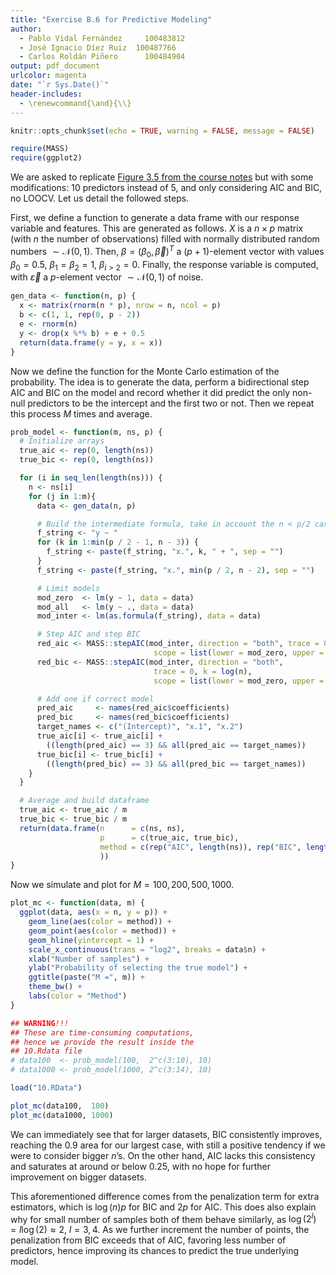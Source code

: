 ```yaml
---
title: "Exercise B.6 for Predictive Modeling"
author:
  - Pablo Vidal Fernández	  100483812
  - José Ignacio Díez Ruiz	100487766
  - Carlos Roldán Piñero	  100484904
output: pdf_document
urlcolor: magenta
date: "`r Sys.Date()`"
header-includes:
  - \renewcommand{\and}{\\}
---
```


```r
knitr::opts_chunk$set(echo = TRUE, warning = FALSE, message = FALSE)
```
```r
require(MASS)
require(ggplot2)
```

We are asked to replicate
[Figure 3.5 from the course notes](https://bookdown.org/egarpor/PM-UC3M/images/R/cv-shao.png)
but with some modifications: 10 predictors instead of 5, and only considering
AIC and BIC, no LOOCV.
Let us detail the followed steps.

First, we define a function to generate a data frame with our response variable
and features.
This are generated as follows.
$X$ is a $n\times p$ matrix (with $n$ the number of observations) filled with
normally distributed random numbers $\sim \mathcal{N}(0,1)$.
Then, $\beta = (\beta_0, \vec{\beta})^T$ a $(p+1)$-element vector with values
$\beta_0 = 0.5$, $\beta_1 = \beta_2 = 1$, $\beta_{i>2} = 0$.
Finally, the response variable is computed,
\begin{equation}
  Y = X\vec{\beta} + \vec{\varepsilon} + \beta_0 \begin{pmatrix}1\\\vdots\\1\end{pmatrix} \;,
\end{equation}
with $\vec{\varepsilon}$ a $p$-element vector $\sim \mathcal{N}(0,1)$ of noise.

```r
gen_data <- function(n, p) {
  x <- matrix(rnorm(n * p), nrow = n, ncol = p)
  b <- c(1, 1, rep(0, p - 2))
  e <- rnorm(n)
  y <- drop(x %*% b) + e + 0.5
  return(data.frame(y = y, x = x))
}
```

Now we define the function for the Monte Carlo estimation of the probability.
The idea is to generate the data, perform a bidirectional step AIC and BIC
on the model and record whether it did predict the only non-null predictors
to be the intercept and the first two or not.
Then we repeat this process $M$ times and average.

```r
prob_model <- function(m, ns, p) {
  # Initialize arrays
  true_aic <- rep(0, length(ns))
  true_bic <- rep(0, length(ns))

  for (i in seq_len(length(ns))) {
    n <- ns[i]
    for (j in 1:m){
      data <- gen_data(n, p)

      # Build the intermediate formula, take in account the n < p/2 case
      f_string <- "y ~ "
      for (k in 1:min(p / 2 - 1, n - 3)) {
        f_string <- paste(f_string, "x.", k, " + ", sep = "")
      }
      f_string <- paste(f_string, "x.", min(p / 2, n - 2), sep = "")

      # Limit models
      mod_zero  <- lm(y ~ 1, data = data)
      mod_all   <- lm(y ~ ., data = data)
      mod_inter <- lm(as.formula(f_string), data = data)

      # Step AIC and step BIC
      red_aic <- MASS::stepAIC(mod_inter, direction = "both", trace = 0, k = 2,
                                scope = list(lower = mod_zero, upper = mod_all))
      red_bic <- MASS::stepAIC(mod_inter, direction = "both",
                                trace = 0, k = log(n),
                                scope = list(lower = mod_zero, upper = mod_all))

      # Add one if correct model
      pred_aic     <- names(red_aic$coefficients)
      pred_bic     <- names(red_bic$coefficients)
      target_names <- c("(Intercept)", "x.1", "x.2")
      true_aic[i] <- true_aic[i] +
        ((length(pred_aic) == 3) && all(pred_aic == target_names))
      true_bic[i] <- true_bic[i] +
        ((length(pred_bic) == 3) && all(pred_bic == target_names))
    }
  }

  # Average and build dataframe
  true_aic <- true_aic / m
  true_bic <- true_bic / m
  return(data.frame(n      = c(ns, ns),
                    p      = c(true_aic, true_bic),
                    method = c(rep("AIC", length(ns)), rep("BIC", length(ns)))
                    ))
}
```

Now we simulate and plot for $M = 100,200,500,1000$.

```r
plot_mc <- function(data, m) {
  ggplot(data, aes(x = n, y = p)) +
    geom_line(aes(color = method)) +
    geom_point(aes(color = method)) +
    geom_hline(yintercept = 1) +
    scale_x_continuous(trans = "log2", breaks = data$n) +
    xlab("Number of samples") +
    ylab("Probability of selecting the true model") +
    ggtitle(paste("M =", m)) +
    theme_bw() +
    labs(color = "Method")
}
```

```r
## WARNING!!!
## These are time-consuming computations,
## hence we provide the result inside the
## 10.Rdata file
# data100  <- prob_model(100,  2^c(3:10), 10)
# data1000 <- prob_model(1000, 2^c(3:14), 10)

load("10.RData")
```

```r
plot_mc(data100,  100)
plot_mc(data1000, 1000)
```

We can immediately see that for larger datasets, BIC consistently improves,
reaching the $0.9$ area for our largest case, with still a positive tendency
if we were to consider bigger $n$'s.
On the other hand, AIC lacks this consistency and saturates at around or below
$0.25$, with no hope for further improvement on bigger datasets.

This aforementioned difference comes from the penalization term for extra
estimators, which is $\log(n)p$ for BIC and $2p$ for AIC.
This does also explain why for small number of samples both of them behave
similarly, as $\log(2^l) = l\log(2) \approx 2$, $l = 3,4$.
As we further increment the number of points, the penalization from BIC
exceeds that of AIC, favoring less number of predictors, hence improving
its chances to predict the true underlying model.
